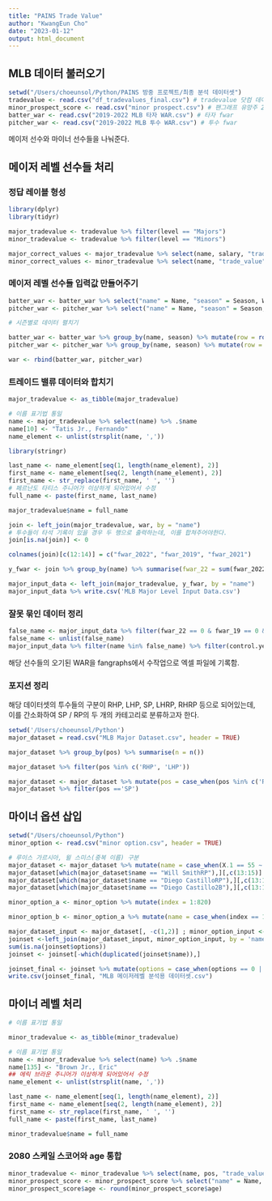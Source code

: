 ```yaml
---
title: "PAINS Trade Value"
author: "KwangEun Cho"
date: "2023-01-12"
output: html_document
---
```


## MLB 데이터 불러오기

```r
setwd("/Users/choeunsol/Python/PAINS 방중 프로젝트/최종 분석 데이터셋")
tradevalue <- read.csv("df_tradevalues_final.csv") # tradevalue 닷컴 데이터
minor_prospect_score <- read.csv("minor prospect.csv") # 팬그래프 유망주 2080 스케일
batter_war <- read.csv("2019-2022 MLB 타자 WAR.csv") # 타자 fwar
pitcher_war <- read.csv("2019-2022 MLB 투수 WAR.csv") # 투수 fwar
```

메이저 선수와 마이너 선수들을 나눠준다.

## 메이저 레벨 선수들 처리

### 정답 레이블 형성

```r
library(dplyr)
library(tidyr)

major_tradevalue <- tradevalue %>% filter(level == "Majors")
minor_tradevalue <- tradevalue %>% filter(level == "Minors")

major_correct_values <- major_tradevalue %>% select(name, salary, "trade_value" = surplus) # 정답 레이블 - 메이저 레벨
minor_correct_values <- minor_tradevalue %>% select(name, "trade_value" = surplus) # 정답 레이블 - 마이너 레벨
```

### 메이저 레벨 선수들 입력값 만들어주기

```r
batter_war <- batter_war %>% select("name" = Name, "season" = Season, WAR) %>% filter(season != 2020)
pitcher_war <- pitcher_war %>% select("name" = Name, "season" = Season, WAR) %>% filter(season != 2020)

# 시즌별로 데이터 펼치기

batter_war <- batter_war %>% group_by(name, season) %>% mutate(row = row_number()) %>% pivot_wider(., names_from = "season", values_from = "WAR") %>% select(-row) # 2019, 2020, 2021 WAR 데이터(타자)
pitcher_war <- pitcher_war %>% group_by(name, season) %>% mutate(row = row_number()) %>% pivot_wider(., names_from = "season", values_from = "WAR") %>% select(-row) # 2019, 2020, 2021 WAR 데이터(투수)

war <- rbind(batter_war, pitcher_war)
```

### 트레이드 밸류 데이터와 합치기

```r
major_tradevalue <- as_tibble(major_tradevalue)

# 이름 표기법 통일
name <- major_tradevalue %>% select(name) %>% .$name
name[10] <- "Tatis Jr., Fernando"
name_element <- unlist(strsplit(name, ','))

library(stringr)

last_name <- name_element[seq(1, length(name_element), 2)]
first_name <- name_element[seq(2, length(name_element), 2)]
first_name <- str_replace(first_name, ' ', '')
# 페르난도 타티스 주니어가 이상하게 되어있어서 수정
full_name <- paste(first_name, last_name)

major_tradevalue$name = full_name
```

```r
join <- left_join(major_tradevalue, war, by = "name")
# 투수들이 타석 기록이 있을 경우 두 행으로 출력하는데, 이를 합쳐주어야한다.
join[is.na(join)] <- 0

colnames(join)[c(12:14)] = c("fwar_2022", "fwar_2019", "fwar_2021")

y_fwar <- join %>% group_by(name) %>% summarise(fwar_22 = sum(fwar_2022), fwar_19 = sum(fwar_2019), fwar_21 = sum(fwar_2021))

major_input_data <- left_join(major_tradevalue, y_fwar, by = "name")
major_input_data %>% write.csv('MLB Major Level Input Data.csv')
```

### 잘못 묶인 데이터 정리

```r
false_name <- major_input_data %>% filter(fwar_22 == 0 & fwar_19 == 0 & fwar_21 == 0) %>% select(name)
false_name <- unlist(false_name)
major_input_data %>% filter(name %in% false_name) %>% filter(control.years != 6) %>% select(name) %>% unlist()
```

해당 선수들의 오기된 WAR을 fangraphs에서 수작업으로 엑셀 파일에 기록함.

### 포지션 정리

해당 데이터셋의 투수들의 구분이 RHP, LHP, SP, LHRP, RHRP 등으로 되어있는데, 이를 간소화하여 SP / RP의 두 개의 카테고리로 분류하고자 한다.

```r
setwd('/Users/choeunsol/Python')
major_dataset = read.csv("MLB Major Dataset.csv", header = TRUE)

major_dataset %>% group_by(pos) %>% summarise(n = n())

major_dataset %>% filter(pos %in% c('RHP', 'LHP'))

major_dataset <- major_dataset %>% mutate(pos = case_when(pos %in% c('RHP', 'LHP', 'SP') ~ "SP", pos %in% c('LHRP', 'RHRP') ~ "RP", TRUE ~ pos))
major_dataset %>% filter(pos =='SP')
```

## 마이너 옵션 삽입

```r
setwd("/Users/choeunsol/Python")
minor_option <- read.csv("minor option.csv", header = TRUE)

# 루이스 가르시아, 윌 스미스(중복 이름) 구분
major_dataset <- major_dataset %>% mutate(name = case_when(X.1 == 55 ~ "Luis GarciaSP", X.1 == 332 ~ "Luis GarciaRP", X.1 == 413 ~ "Luis Garcia2B", X.1 == 40 ~ "Will SmithC", X.1 == 1227 ~ "Will SmithRP", X.1 == 639 ~ "Diego Castillo2B", X.1 == 325 ~ "Diego CastilloRP", TRUE ~ name))
major_dataset[which(major_dataset$name == "Will SmithRP"),][,c(13:15)] <- c(-0.1, 1.2, 0.4)
major_dataset[which(major_dataset$name == "Diego CastilloRP"),][,c(13:15)] <- c(0.3, 1.0, 0.7)
major_dataset[which(major_dataset$name == "Diego Castillo2B"),][,c(13:15)] <- c(-0.1, 0, 0)

minor_option_a <- minor_option %>% mutate(index = 1:820)

minor_option_b <- minor_option_a %>% mutate(name = case_when(index == 154 ~ "Luis GarciaSP", index == 732 ~ "Luis GarciaRP", index == 799 ~ "Luis Garcia2B", index == 547 ~ "Will SmithC", index == 320 ~ "Diego CastilloRP", TRUE ~ name))

major_dataset_input <- major_dataset[, -c(1,2)] ; minor_option_input <- minor_option_b[, c(1,2)]
joinset <-left_join(major_dataset_input, minor_option_input, by = 'name')
sum(is.na(joinset$options))
joinset <- joinset[-which(duplicated(joinset$name)),]

joinset_final <- joinset %>% mutate(options = case_when(options == 0 | options == NA ~ "No", TRUE ~ "Yes"))
write.csv(joinset_final, "MLB 메이저레벨 분석용 데이터셋.csv")
```

## 마이너 레벨 처리

```r
# 이름 표기법 통일

minor_tradevalue <- as_tibble(minor_tradevalue)

# 이름 표기법 통일
name <- minor_tradevalue %>% select(name) %>% .$name
name[135] <- "Brown Jr., Eric"
## 에릭 브라운 주니어가 이상하게 되어있어서 수정
name_element <- unlist(strsplit(name, ','))

last_name <- name_element[seq(1, length(name_element), 2)]
first_name <- name_element[seq(2, length(name_element), 2)]
first_name <- str_replace(first_name, ' ', '')
full_name <- paste(first_name, last_name)

minor_tradevalue$name = full_name
```

### 2080 스케일 스코어와 age 통합

```r
minor_tradevalue <- minor_tradevalue %>% select(name, pos, "trade_value" = median.trade.value)
minor_prospect_score <- minor_prospect_score %>% select("name" = Name, "pos" = Pos, "age" = Age, "fv" = FV, "eta" = ETA)
minor_prospect_score$age <- round(minor_prospect_score$age)


```

